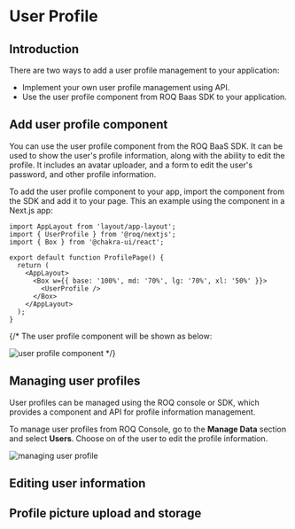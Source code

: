 # User Profile

## Introduction

There are two ways to add a user profile management to your application:

* Implement your own user profile management using API.
* Use the user profile component from ROQ Baas SDK to your application.


## Add user profile component

You can use the user profile component from the ROQ BaaS SDK. It can be used to show the user's profile information, along with the ability to edit the profile. It includes an avatar uploader, and a form to edit the user's password, and other profile information.

To add the user profile component to your app, import the component from the SDK and add it to your page. This an example using the component in a Next.js app:

```tsx
import AppLayout from 'layout/app-layout';
import { UserProfile } from '@roq/nextjs';
import { Box } from '@chakra-ui/react';

export default function ProfilePage() {
  return (
    <AppLayout>
      <Box w={{ base: '100%', md: '70%', lg: '70%', xl: '50%' }}>
        <UserProfile />
      </Box>
    </AppLayout>
  );
}
```

{/* 
The user profile component will be shown as below:

![user profile component](/screenshots/user-profile.png)
*/}

## Managing user profiles

User profiles can be managed using the ROQ console or SDK, which provides a component and API for profile information management.

To manage user profiles from ROQ Console, go to the **Manage Data** section and select **Users**. Choose on of the user to edit the profile information.

![managing user profile](/screenshots/manage-user-profile-on-console.png)

## Editing user information



## Profile picture upload and storage

